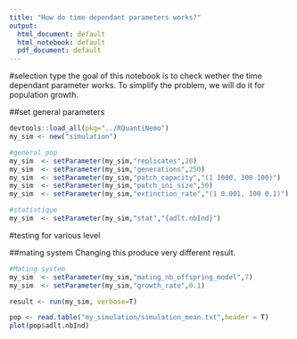 ```yaml
---
title: "How do time dependant parameters works?"
output:
  html_document: default
  html_notebook: default
  pdf_document: default
---
```

#selection type
the goal of this notebook is to check wether the time dependant parameter works. To simplify the problem, we will do it for population growth. 

##set general parameters
```r
devtools::load_all(pkg="../RQuantiNemo")
my_sim <- new("simulation")

#general pop
my_sim  <- setParameter(my_sim,"replicates",20)
my_sim  <- setParameter(my_sim,"generations",250)
my_sim  <- setParameter(my_sim,"patch_capacity","(1 1000, 300 100)")
my_sim  <- setParameter(my_sim,"patch_ini_size",50)
my_sim  <- setParameter(my_sim,"extinction_rate","(1 0.001, 100 0.1)")

#statistique
my_sim  <- setParameter(my_sim,"stat","{adlt.nbInd}")
```

#testing for various level

##mating system
Changing this produce very different result.
```r
#Mating system
my_sim  <- setParameter(my_sim,"mating_nb_offspring_model",7)
my_sim  <- setParameter(my_sim,"growth_rate",0.1)

result <- run(my_sim, verbose=T)
```


```r
pop <- read.table("my_simulation/simulation_mean.txt",header = T)
plot(pop$adlt.nbInd)
```

